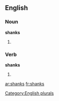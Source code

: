 
==English==

===Noun===
'''shanks'''

# {{plural of |[[shank]]}}

===Verb===
'''shanks'''

# {{third-person singular of|[[shank]]}}

[[Category:English plurals]]

[[ar:shanks]]
[[fr:shanks]]